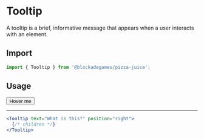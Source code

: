 
# Tooltip

A tooltip is a brief, informative message that appears when a user interacts with an element.

## Import

```jsx
import { Tooltip } from '@blockadegames/pizza-juice';
```

## Usage

<Tooltip text="What is this?" position="right">
  <Button color="destructive">Hover me</Button>
</Tooltip>

---

```jsx
<Tooltip text="What is this?" position="right">
  {/* children */}
</Tooltip>
```
